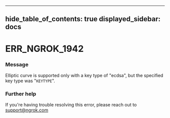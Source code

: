 

---
hide_table_of_contents: true
displayed_sidebar: docs
---


# ERR_NGROK_1942

### Message
Elliptic curve is supported only with a key type of "ecdsa", but the specified key type was "`KEYTYPE`".

<ErrorDetails error="err_ngrok_1942" />



### Further help
If you're having trouble resolving this error, please reach out to [support@ngrok.com](mailto:support@ngrok.com?subject=Help%20with%20ERR_NGROK_1942)


